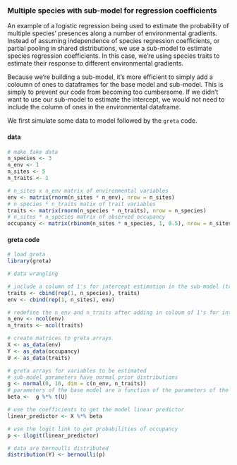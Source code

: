 ### Multiple species with sub-model for regression coefficients

An example of a logistic regression being used to estimate the probability of multiple species' presences along a number of environmental gradients. Instead of assuming independence of species regression coefficients, or partial pooling in shared distributions, we use a sub-model to estimate species regression coefficients. In this case, we're using species traits to estimate their response to different environmental gradients.

Because we're building a sub-model, it's more efficient to simply add a coloumn of ones to dataframes for the base model and sub-model. This is simply to prevent our code from becoming too cumbersome. If we didn't want to use our sub-model to estimate the intercept, we would not need to include the column of ones in the environmental dataframe.

We first simulate some data to model followed by the `greta` code.

#### data
```r
# make fake data
n_species <- 3
n_env <- 1
n_sites <- 5
n_traits <- 1

# n_sites x n_env matrix of environmental variables
env <- matrix(rnorm(n_sites * n_env), nrow = n_sites)
# n_species * n_traits matix of trait variables
traits <- matrix(rnorm(n_species * n_traits), nrow = n_species)
# n_sites * n_species matrix of observed occupancy
occupancy <- matrix(rbinom(n_sites * n_species, 1, 0.5), nrow = n_sites)
```

#### greta code
```r
# load greta
library(greta)

# data wrangling

# include a column of 1's for intercept estimation in the sub-model (traits) and base model
traits <- cbind(rep(1, n_species), traits)
env <- cbind(rep(1, n_sites), env)

# redefine the n_env and n_traits after adding in coloum of 1's for intercepts
n_env <- ncol(env)
n_traits <- ncol(traits)

# create matrices to greta arrays
X <- as_data(env)
Y <- as_data(occupancy)
U <- as_data(traits)

# greta arrays for variables to be estimated
# sub-model parameters have normal prior distributions
g <- normal(0, 10, dim = c(n_env, n_traits))
# parameters of the base model are a function of the parameters of the sub-model
beta <-  g %*% t(U) 

# use the coefficients to get the model linear predictor
linear_predictor <- X %*% beta 

# use the logit link to get probabilities of occupancy
p <- ilogit(linear_predictor)

# data are bernoulli distributed
distribution(Y) <- bernoulli(p)

```
